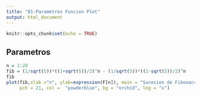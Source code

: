 ```yaml
---
title: "01-Parametros Funcion Plot"
output: html_document
---
```


```r
knitr::opts_chunk$set(echo = TRUE)
```

## Parametros 

```r
n = 1:20
fib = (1/sqrt(5))*((1+sqrt(5))/2)^n - (1/sqrt(5))*((1-sqrt(5))/2)^n
fib
plot(fib,xlab ="n", ylab=expression(F[n]), main = "Sucesion de Fibonacci",
     pch = 21, col =  "powderblue", bg = "orchid", log = "x")
```

